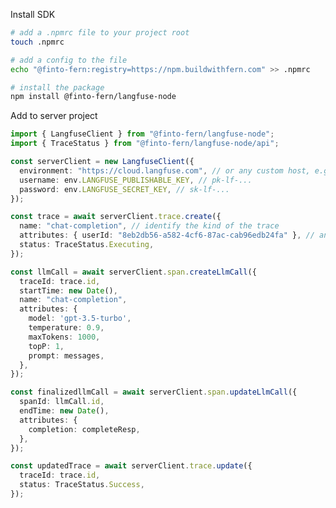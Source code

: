 Install SDK

```bash
# add a .npmrc file to your project root
touch .npmrc

# add a config to the file
echo "@finto-fern:registry=https://npm.buildwithfern.com" >> .npmrc

# install the package
npm install @finto-fern/langfuse-node
```

Add to server project

```typescript filename="server.ts"
import { LangfuseClient } from "@finto-fern/langfuse-node";
import { TraceStatus } from "@finto-fern/langfuse-node/api";

const serverClient = new LangfuseClient({
  environment: "https://cloud.langfuse.com", // or any custom host, e.g. http://localhost:3030
  username: env.LANGFUSE_PUBLISHABLE_KEY, // pk-lf-...
  password: env.LANGFUSE_SECRET_KEY, // sk-lf-...
});

const trace = await serverClient.trace.create({
  name: "chat-completion", // identify the kind of the trace
  attributes: { userId: "8eb2db56-a582-4cf6-87ac-cab96edb24fa" }, // any custom attributes
  status: TraceStatus.Executing,
});

const llmCall = await serverClient.span.createLlmCall({
  traceId: trace.id,
  startTime: new Date(),
  name: "chat-completion",
  attributes: {
    model: 'gpt-3.5-turbo',
    temperature: 0.9,
    maxTokens: 1000,
    topP: 1,
    prompt: messages,
  },
});

const finalizedllmCall = await serverClient.span.updateLlmCall({
  spanId: llmCall.id,
  endTime: new Date(),
  attributes: {
    completion: completeResp,
  },
});

const updatedTrace = await serverClient.trace.update({
  traceId: trace.id,
  status: TraceStatus.Success,
});
```
